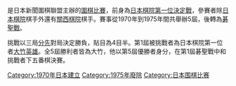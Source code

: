 {{Unreferenced|time=2016-03-26}}

{{nihongo|'''全日本第一位決定戰'''|全日本第一位決定戦}}是日本新聞圍棋聯盟主辦的[[圍棋比賽|圍棋比賽]]，前身為[[日本棋院第一位決定戰|日本棋院第一位決定戰]]，參賽者除[[日本棋院|日本棋院]]棋手外還有[[關西棋院|關西棋院]]棋手。賽事從1970年到1975年間共舉辦5屆，後轉為[[碁聖戰|碁聖戰]]。

挑戰以三局[[分先|分先]]對局決定勝負，貼目為4目半。第1屆被挑戰者為日本棋院第一位者[[大竹英雄|大竹英雄]]。全5屆勝利者皆為大竹，他以第5屆優勝者身分，在第1屆碁聖戰中和挑戰者下五番棋決賽。

{{DEFAULTSORT:Zennihon Daiichii Kettizen}}
[[Category:1970年日本建立|Category:1970年日本建立]]
[[Category:1975年廢除|Category:1975年廢除]]
[[Category:日本围棋比赛|Category:日本围棋比赛]]

{{board-stub}}